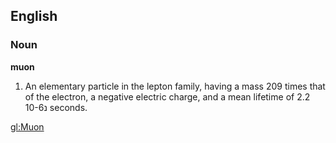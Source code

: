 ==English==

===Noun===

'''muon'''

#An elementary particle in the lepton family, having a mass 209 times that of the electron, a negative electric charge, and a mean lifetime of 2.2 נ10-6 seconds.

[[gl:Muon]]
